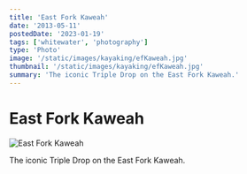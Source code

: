 ```yaml
---
title: 'East Fork Kaweah'
date: '2013-05-11'
postedDate: '2023-01-19'
tags: ['whitewater', 'photography']
type: 'Photo'
image: '/static/images/kayaking/efKaweah.jpg'
thumbnail: '/static/images/kayaking/efKaweah.jpg'
summary: 'The iconic Triple Drop on the East Fork Kaweah.'
---
```


# East Fork Kaweah

![East Fork Kaweah](/static/images/kayaking/efKaweah.jpg)

The iconic Triple Drop on the East Fork Kaweah.
